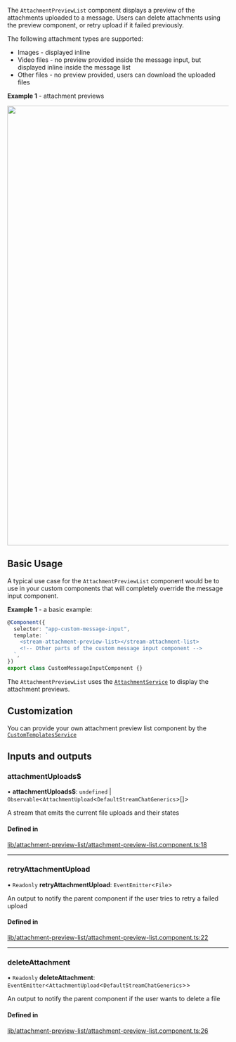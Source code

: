 
The `AttachmentPreviewList` component displays a preview of the attachments uploaded to a message. Users can delete attachments using the preview component, or retry upload if it failed previously.

The following attachment types are supported:

- Images - displayed inline
- Video files - no preview provided inside the message input, but displayed inline inside the message list
- Other files - no preview provided, users can download the uploaded files

**Example 1** - attachment previews

<img src={Screenshot} width="1000" />

## Basic Usage

A typical use case for the `AttachmentPreviewList` component would be to use in your custom components that will completely override the message input component.

**Example 1** - a basic example:

```typescript
@Component({
  selector: "app-custom-message-input",
  template: `
    <stream-attachment-preview-list></stream-attachment-list>
    <!-- Other parts of the custom message input component -->
  `,
})
export class CustomMessageInputComponent {}
```

The `AttachmentPreviewList` uses the [`AttachmentService`](../services/AttachmentService.mdx) to display the attachment previews.

## Customization

You can provide your own attachment preview list component by the [`CustomTemplatesService`](../services/CustomTemplatesService.mdx)

[//]: # "Start of generated content"
## Inputs and outputs 


### attachmentUploads$

• **attachmentUploads$**: `undefined` \| `Observable`<`AttachmentUpload`<`DefaultStreamChatGenerics`\>[]\>

A stream that emits the current file uploads and their states

#### Defined in

[lib/attachment-preview-list/attachment-preview-list.component.ts:18](https://github.com/GetStream/stream-chat-angular/blob/7980631/projects/stream-chat-angular/src/lib/attachment-preview-list/attachment-preview-list.component.ts#L18)

___

### retryAttachmentUpload

• `Readonly` **retryAttachmentUpload**: `EventEmitter`<`File`\>

An output to notify the parent component if the user tries to retry a failed upload

#### Defined in

[lib/attachment-preview-list/attachment-preview-list.component.ts:22](https://github.com/GetStream/stream-chat-angular/blob/7980631/projects/stream-chat-angular/src/lib/attachment-preview-list/attachment-preview-list.component.ts#L22)

___

### deleteAttachment

• `Readonly` **deleteAttachment**: `EventEmitter`<`AttachmentUpload`<`DefaultStreamChatGenerics`\>\>

An output to notify the parent component if the user wants to delete a file

#### Defined in

[lib/attachment-preview-list/attachment-preview-list.component.ts:26](https://github.com/GetStream/stream-chat-angular/blob/7980631/projects/stream-chat-angular/src/lib/attachment-preview-list/attachment-preview-list.component.ts#L26)

[//]: # "End of generated content"
